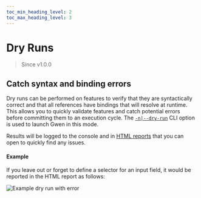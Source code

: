 ```yaml
--- 
toc_min_heading_level: 2
toc_max_heading_level: 3
---
```



# Dry Runs

> Since <Link to="https://github.com/gwen-interpreter/gwen-web/releases/tag/v1.0.0">v1.0.0</Link>

## Catch syntax and binding errors

Dry runs can be performed on features to verify that they are syntactically correct and that all references have bindings that will resolve at runtime. This allows you to quickly validate features and catch potential errors before committing them to an execution cycle. The [`-n|--dry-run`](/docs/cli#gwen-cli-options-dry-run) CLI option is used to launch Gwen in this mode.

Results will be logged to the console and in [HTML reports](/docs/reports/html) that you can open to quickly find any issues.

#### Example 

If you leave out or forget to define a selector for an input field, it would be reported in the HTML report as follows:

![Example dry run with error](/img/reports/sample-html-dry-run-error.png)
